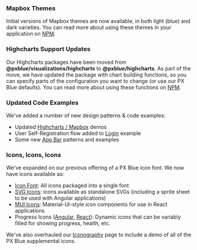 ### Mapbox Themes

Initial versions of Mapbox themes are now available, in both light (blue) and dark varieties. You can read more about using these themes in your application on [NPM](https://www.npmjs.com/package/@pxblue/mapbox).

### Highcharts Support Updates

Our Highcharts packages have been moved from **@pxblue/visualizations/highcharts** to **@pxblue/highcharts**. As part of the move, we have updated the package with chart building functions, so you can specify parts of the configuration you want to change (or use our PX Blue defaults). You can read more about using these functions on [NPM](https://www.npmjs.com/package/@pxblue/highcharts).

### Updated Code Examples

We've added a number of new design patterns & code examples:

-   Updated [Highcharts / Mapbox](/patterns/visualizations) demos
-   User Self-Registration flow added to [Login](/patterns/login) example
-   Some new [App Bar](/patterns/appbar) patterns and examples

### Icons, Icons, Icons

We've expanded on our previous offering of a PX Blue icon font. We now have icons available as:

-   [Icon Font](https://www.npmjs.com/package/@pxblue/icons): All icons packaged into a single font
-   [SVG Icons](https://www.npmjs.com/package/@pxblue/icons-svg): icons available as standalone SVGs (including a sprite sheet to be used with Angular applications)
-   [MUI Icons](https://www.npmjs.com/package/@pxblue/icons-mui): Material-UI-style icon components for use in React applications
-   Progress Icons ([Angular](https://www.npmjs.com/package/@pxblue/ng-progress-icons), [React](https://www.npmjs.com/package/@pxblue/react-progress-icons)): Dynamic icons that can be variably filled for showing progress, health, etc.

We've also overhauled our [Iconography](/style/iconography) page to include a demo of all of the PX Blue supplemental icons.
